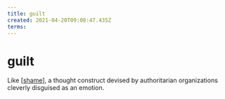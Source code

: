 ```yaml
---
title: guilt
created: 2021-04-20T09:08:47.435Z
terms:
---
```


# guilt

Like [[shame]], a thought construct devised by authoritarian organizations cleverly disguised as an emotion.

[//begin]: # 'Autogenerated link references for markdown compatibility'
[shame]: shame 'shame'
[//end]: # 'Autogenerated link references'
